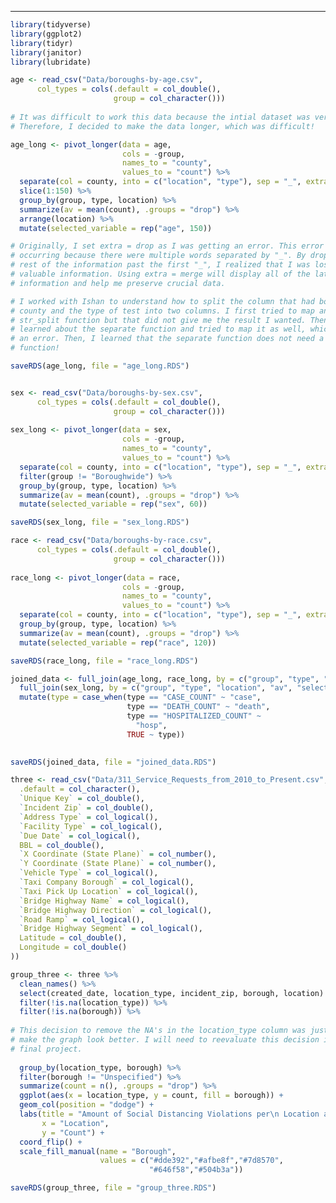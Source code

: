 
---

```r
library(tidyverse)
library(ggplot2)
library(tidyr)
library(janitor)
library(lubridate)

```

```r
age <- read_csv("Data/boroughs-by-age.csv",
      col_types = cols(.default = col_double(),
                       group = col_character()))
  
# It was difficult to work this data because the intial dataset was very wide.
# Therefore, I decided to make the data longer, which was difficult!

age_long <- pivot_longer(data = age, 
                         cols = -group, 
                         names_to = "county",
                         values_to = "count") %>% 
  separate(col = county, into = c("location", "type"), sep = "_", extra = "merge") %>%
  slice(1:150) %>%
  group_by(group, type, location) %>%
  summarize(av = mean(count), .groups = "drop") %>%
  arrange(location) %>%
  mutate(selected_variable = rep("age", 150))

# Originally, I set extra = drop as I was getting an error. This error was
# occurring because there were multiple words separated by "_". By dropping the
# rest of the information past the first "_", I realized that I was losing
# valuable information. Using extra = merge will display all of the latter
# information and help me preserve crucial data.

# I worked with Ishan to understand how to split the column that had both the
# county and the type of test into two columns. I first tried to map an
# str_split function but that did not give me the result I wanted. Then, I
# learned about the separate function and tried to map it as well, which created
# an error. Then, I learned that the separate function does not need a map
# function!

saveRDS(age_long, file = "age_long.RDS")



```

```r

sex <- read_csv("Data/boroughs-by-sex.csv",
      col_types = cols(.default = col_double(),
                       group = col_character()))
  
sex_long <- pivot_longer(data = sex, 
                         cols = -group, 
                         names_to = "county",
                         values_to = "count") %>% 
  separate(col = county, into = c("location", "type"), sep = "_", extra = "merge") %>%
  filter(group != "Boroughwide") %>%
  group_by(group, type, location) %>%
  summarize(av = mean(count), .groups = "drop") %>%
  mutate(selected_variable = rep("sex", 60))

saveRDS(sex_long, file = "sex_long.RDS")

```

```r

race <- read_csv("Data/boroughs-by-race.csv",
      col_types = cols(.default = col_double(),
                       group = col_character()))
  
race_long <- pivot_longer(data = race, 
                         cols = -group, 
                         names_to = "county",
                         values_to = "count") %>% 
  separate(col = county, into = c("location", "type"), sep = "_", extra = "merge") %>%
  group_by(group, type, location) %>%
  summarize(av = mean(count), .groups = "drop") %>%
  mutate(selected_variable = rep("race", 120))

saveRDS(race_long, file = "race_long.RDS")

```

```r

joined_data <- full_join(age_long, race_long, by = c("group", "type", "location", "av", "selected_variable")) %>%
  full_join(sex_long, by = c("group", "type", "location", "av", "selected_variable")) %>%
  mutate(type = case_when(type == "CASE_COUNT" ~ "case",
                          type == "DEATH_COUNT" ~ "death",
                          type == "HOSPITALIZED_COUNT" ~ 
                            "hosp",
                          TRUE ~ type))
  

saveRDS(joined_data, file = "joined_data.RDS")

```


```r

three <- read_csv("Data/311_Service_Requests_from_2010_to_Present.csv", col_types = cols(
  .default = col_character(),
  `Unique Key` = col_double(),
  `Incident Zip` = col_double(),
  `Address Type` = col_logical(),
  `Facility Type` = col_logical(),
  `Due Date` = col_logical(),
  BBL = col_double(),
  `X Coordinate (State Plane)` = col_number(),
  `Y Coordinate (State Plane)` = col_number(),
  `Vehicle Type` = col_logical(),
  `Taxi Company Borough` = col_logical(),
  `Taxi Pick Up Location` = col_logical(),
  `Bridge Highway Name` = col_logical(),
  `Bridge Highway Direction` = col_logical(),
  `Road Ramp` = col_logical(),
  `Bridge Highway Segment` = col_logical(),
  Latitude = col_double(),
  Longitude = col_double()
))

group_three <- three %>%
  clean_names() %>%
  select(created_date, location_type, incident_zip, borough, location) %>%
  filter(!is.na(location_type)) %>%
  filter(!is.na(borough)) %>%
  
# This decision to remove the NA's in the location_type column was just made to
# make the graph look better. I will need to reevaluate this decision in my
# final project.
  
  group_by(location_type, borough) %>%
  filter(borough != "Unspecified") %>%
  summarize(count = n(), .groups = "drop") %>%
  ggplot(aes(x = location_type, y = count, fill = borough)) +
  geom_col(position = "dodge") +
  labs(title = "Amount of Social Distancing Violations per\n Location and Borough",
       x = "Location",
       y = "Count") +
  coord_flip() +
  scale_fill_manual(name = "Borough",
                    values = c("#dde392","#afbe8f","#7d8570",
                               "#646f58","#504b3a"))

saveRDS(group_three, file = "group_three.RDS")
  
```


